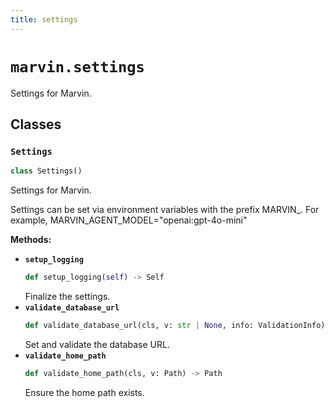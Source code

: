 ```yaml
---
title: settings
---
```


# `marvin.settings`
Settings for Marvin.

## Classes

### `Settings`
```python
class Settings()
```
Settings for Marvin.

Settings can be set via environment variables with the prefix MARVIN_. For
example, MARVIN_AGENT_MODEL="openai:gpt-4o-mini"

**Methods:**

- **`setup_logging`**
  ```python
  def setup_logging(self) -> Self
  ```
  Finalize the settings.
- **`validate_database_url`**
  ```python
  def validate_database_url(cls, v: str | None, info: ValidationInfo) -> str
  ```
  Set and validate the database URL.
- **`validate_home_path`**
  ```python
  def validate_home_path(cls, v: Path) -> Path
  ```
  Ensure the home path exists.
